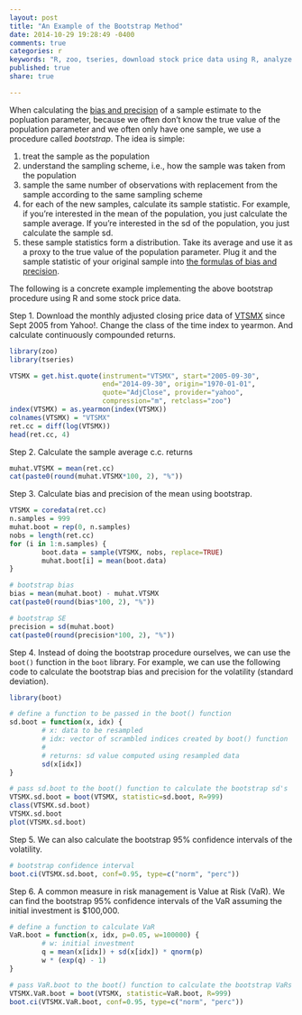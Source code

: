 ```yaml
---
layout: post
title: "An Example of the Bootstrap Method"
date: 2014-10-29 19:28:49 -0400
comments: true
categories: r
keywords: "R, zoo, tseries, download stock price data using R, analyze stock price data using R, bootstrap examples"
published: true
share: true

---
```


When calculating the [bias and precision](http://gmlang.com/da/bias-and-precision/) of a sample estimate to the popluation parameter, because we often don't know the true value of the population parameter and we often only have one sample, we use a procedure called *bootstrap*. The idea is simple:

1. treat the sample as the population
2. understand the sampling scheme, i.e., how the sample was taken from the population
3. sample the same number of observations with replacement from the sample according to the same sampling scheme
4. for each of the new samples, calculate its sample statistic. For example, if you're interested in the mean of the population, you just calculate the sample average. If you're interested in the sd of the population, you just calculate the sample sd. 
5. these sample statistics form a distribution. Take its average and use it as a proxy to the true value of the population parameter. Plug it and the sample statistic of your original sample into [the formulas of bias and precision](http://gmlang.com/da/bias-and-precision/).

The following is a concrete example implementing the above bootstrap procedure using R and some stock price data.

Step 1. Download the monthly adjusted closing price data of [VTSMX](https://www.google.com/search?client=safari&rls=en&q=VTSMX&ie=UTF-8&oe=UTF-8) since Sept 2005 from Yahoo!. Change the class of the time index to yearmon. And calculate continuously compounded returns.
```r
library(zoo)
library(tseries)

VTSMX = get.hist.quote(instrument="VTSMX", start="2005-09-30", 
                       end="2014-09-30", origin="1970-01-01",
                       quote="AdjClose", provider="yahoo",
                       compression="m", retclass="zoo")
index(VTSMX) = as.yearmon(index(VTSMX))
colnames(VTSMX) = "VTSMX"
ret.cc = diff(log(VTSMX))
head(ret.cc, 4)
```

Step 2. Calculate the sample average c.c. returns
```r
muhat.VTSMX = mean(ret.cc)
cat(paste0(round(muhat.VTSMX*100, 2), "%"))
```

Step 3. Calculate bias and precision of the mean using bootstrap.
```r
VTSMX = coredata(ret.cc)
n.samples = 999
muhat.boot = rep(0, n.samples)
nobs = length(ret.cc)
for (i in 1:n.samples) {
        boot.data = sample(VTSMX, nobs, replace=TRUE)
        muhat.boot[i] = mean(boot.data)
}

# bootstrap bias
bias = mean(muhat.boot) - muhat.VTSMX
cat(paste0(round(bias*100, 2), "%"))

# bootstrap SE
precision = sd(muhat.boot)
cat(paste0(round(precision*100, 2), "%"))
```

Step 4. Instead of doing the bootstrap procedure ourselves, we can use the `boot()` function in the `boot` library. For example, we can use the following code to calculate the bootstrap bias and precision for the volatility (standard deviation).
```r
library(boot)

# define a function to be passed in the boot() function
sd.boot = function(x, idx) {
        # x: data to be resampled
        # idx: vector of scrambled indices created by boot() function
        #
        # returns: sd value computed using resampled data
        sd(x[idx])
}

# pass sd.boot to the boot() function to calculate the bootstrap sd's
VTSMX.sd.boot = boot(VTSMX, statistic=sd.boot, R=999)
class(VTSMX.sd.boot)
VTSMX.sd.boot
plot(VTSMX.sd.boot)
```

Step 5. We can also calculate the bootstrap 95% confidence intervals of the volatility.
```r
# bootstrap confidence interval
boot.ci(VTSMX.sd.boot, conf=0.95, type=c("norm", "perc"))
```

Step 6. A common measure in risk management is Value at Risk (VaR). We can find the bootstrap 95% confidence intervals of the VaR assuming the initial investment is $100,000.
```r
# define a function to calculate VaR
VaR.boot = function(x, idx, p=0.05, w=100000) {
        # w: initial investment
        q = mean(x[idx]) + sd(x[idx]) * qnorm(p)
        w * (exp(q) - 1)
}

# pass VaR.boot to the boot() function to calculate the bootstrap VaRs
VTSMX.VaR.boot = boot(VTSMX, statistic=VaR.boot, R=999)
boot.ci(VTSMX.VaR.boot, conf=0.95, type=c("norm", "perc"))
```

